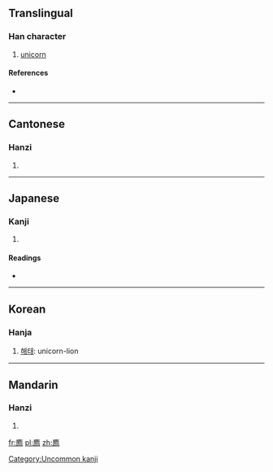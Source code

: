 ==Translingual==

===Han character===
{{Han char|rn=53|rad=广|as=10|sn=13|four=0022<sub>7</sub>|canj=戈X火 (IXF)}}

# [[unicorn]]

====References====
* {{Han ref|kx=0349.201|dkj=09433|hdz=20896.020|uh=5ECC|ud=24268|bh=DD5E|bd=56670}}

----

==Cantonese==

===Hanzi===
{{yue-hanzi|jyut=[[zaai6]], [[zai6]], [[zi6]]|y=jaai6, jai6, ji6}}

# {{defn|lang=yue|sort=广10}}

----

==Japanese==

===Kanji===
{{ja-kanji|grade=|rs=广10}}

# {{defn|lang=ja|sort=广10}}

====Readings====
* {{ja-readings|on=[[ち]] (chi)|kun=}}

----

==Korean==

===Hanja===
{{ko-hanja|hangeul=[[치]]|eumhun=|rv=chi|mr=ch'i|y=chi}}

# [[해태]]: unicorn-lion

[[Category:Uncommon kanji]]

----

==Mandarin==

===Hanzi===
{{cmn-hanzi|pin=[[zhi]] ([[zhi4]])|wg=chih<sup>4</sup>}}

# {{defn|lang=cmn|sort=广10}}

[[fr:廌]]
[[pl:廌]]
[[zh:廌]]